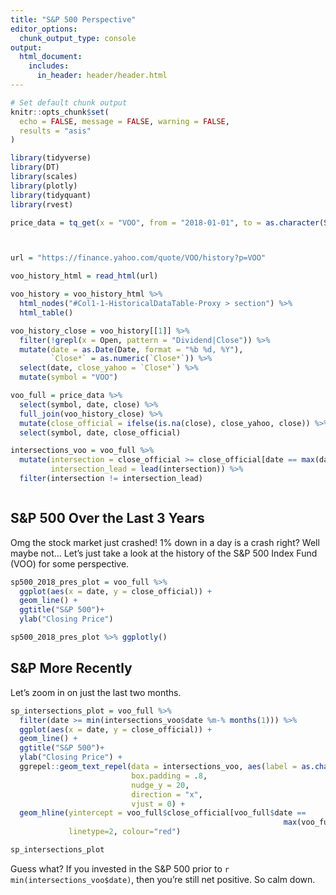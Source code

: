 ```yaml
---
title: "S&P 500 Perspective"
editor_options: 
  chunk_output_type: console
output:
  html_document:
    includes:
      in_header: header/header.html
---
```


```r
# Set default chunk output
knitr::opts_chunk$set(
  echo = FALSE, message = FALSE, warning = FALSE,
  results = "asis"
)
```

```r
library(tidyverse)
library(DT)
library(scales)
library(plotly)
library(tidyquant)
library(rvest)
```

```r

price_data = tq_get(x = "VOO", from = "2018-01-01", to = as.character(Sys.Date()), get = "stock.prices")



url = "https://finance.yahoo.com/quote/VOO/history?p=VOO"

voo_history_html = read_html(url)

voo_history = voo_history_html %>% 
  html_nodes("#Col1-1-HistoricalDataTable-Proxy > section") %>% 
  html_table()

voo_history_close = voo_history[[1]] %>%
  filter(!grepl(x = Open, pattern = "Dividend|Close")) %>%
  mutate(date = as.Date(Date, format = "%b %d, %Y"),
         `Close*` = as.numeric(`Close*`)) %>%
  select(date, close_yahoo = `Close*`) %>%
  mutate(symbol = "VOO")

voo_full = price_data %>% 
  select(symbol, date, close) %>% 
  full_join(voo_history_close) %>% 
  mutate(close_official = ifelse(is.na(close), close_yahoo, close)) %>% 
  select(symbol, date, close_official)

intersections_voo = voo_full %>%
  mutate(intersection = close_official >= close_official[date == max(date)],
         intersection_lead = lead(intersection)) %>% 
  filter(intersection != intersection_lead)



```

## S&P 500 Over the Last 3 Years

Omg the stock market just crashed! 1% down in a day is a crash right? Well maybe not... Let's just take a look at the history of the S&P 500 Index Fund (VOO) for some perspective.

```r
sp500_2018_pres_plot = voo_full %>% 
  ggplot(aes(x = date, y = close_official)) +
  geom_line() +
  ggtitle("S&P 500")+
  ylab("Closing Price")

sp500_2018_pres_plot %>% ggplotly()
```

## S&P More Recently

Let's zoom in on just the last two months. 

```r
sp_intersections_plot = voo_full %>% 
  filter(date >= min(intersections_voo$date %m-% months(1))) %>% 
  ggplot(aes(x = date, y = close_official)) +
  geom_line() +
  ggtitle("S&P 500")+
  ylab("Closing Price") +
  ggrepel::geom_text_repel(data = intersections_voo, aes(label = as.character(date), segment.color = "red"),
                           box.padding = .8,
                           nudge_y = 20, 
                           direction = "x",
                           vjust = 0) +
  geom_hline(yintercept = voo_full$close_official[voo_full$date ==
                                                             max(voo_full$date)],
             linetype=2, colour="red")

sp_intersections_plot

```

Guess what? If you invested in the S&P 500 prior to `r min(intersections_voo$date)`, then you're still net positive. So calm down.


